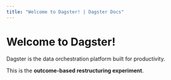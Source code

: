 ```yaml
---
title: "Welcome to Dagster! | Dagster Docs"
---
```


# Welcome to Dagster!

<p className="text-2xl mt-0 text-gray-500 tracking-tight font-light">
  Dagster is the data orchestration platform built for productivity.
</p>

This is the **outcome-based restructuring experiment**.